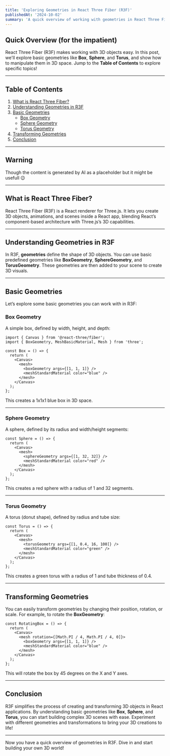 ```yaml
---
title: 'Exploring Geometries in React Three Fiber (R3F)'
publishedAt: '2024-10-02'
summary: 'A quick overview of working with geometries in React Three Fiber (R3F), exploring basic shapes and how to manipulate them in 3D space.'
---
```


## Quick Overview (for the impatient)

React Three Fiber (R3F) makes working with 3D objects easy. In this post, we'll explore basic geometries like **Box**, **Sphere**, and **Torus**, and show how to manipulate them in 3D space. Jump to the **Table of Contents** to explore specific topics!

---

## Table of Contents

1. [What is React Three Fiber?](#what-is-react-three-fiber)
2. [Understanding Geometries in R3F](#understanding-geometries-in-r3f)
3. [Basic Geometries](#basic-geometries)
   - [Box Geometry](#box-geometry)
   - [Sphere Geometry](#sphere-geometry)
   - [Torus Geometry](#torus-geometry)
4. [Transforming Geometries](#transforming-geometries)
5. [Conclusion](#conclusion)

---

## Warning

Though the content is generated by AI as a placeholder but it might be usefull 😉

--- 

## What is React Three Fiber?

React Three Fiber (R3F) is a React renderer for Three.js. It lets you create 3D objects, animations, and scenes inside a React app, blending React’s component-based architecture with Three.js’s 3D capabilities.

---

## Understanding Geometries in R3F

In R3F, **geometries** define the shape of 3D objects. You can use basic predefined geometries like **BoxGeometry**, **SphereGeometry**, and **TorusGeometry**. These geometries are then added to your scene to create 3D visuals.

---

## Basic Geometries

Let’s explore some basic geometries you can work with in R3F:

### Box Geometry

A simple box, defined by width, height, and depth:

```
import { Canvas } from '@react-three/fiber';
import { BoxGeometry, MeshBasicMaterial, Mesh } from 'three';

const Box = () => {
  return (
    <Canvas>
      <mesh>
        <boxGeometry args={[1, 1, 1]} />
        <meshStandardMaterial color="blue" />
      </mesh>
    </Canvas>
  );
};
```

This creates a 1x1x1 blue box in 3D space.

---

### Sphere Geometry

A sphere, defined by its radius and width/height segments:

```
const Sphere = () => {
  return (
    <Canvas>
      <mesh>
        <sphereGeometry args={[1, 32, 32]} />
        <meshStandardMaterial color="red" />
      </mesh>
    </Canvas>
  );
};
```

This creates a red sphere with a radius of 1 and 32 segments.

---

### Torus Geometry

A torus (donut shape), defined by radius and tube size:

```
const Torus = () => {
  return (
    <Canvas>
      <mesh>
        <torusGeometry args={[1, 0.4, 16, 100]} />
        <meshStandardMaterial color="green" />
      </mesh>
    </Canvas>
  );
};
```

This creates a green torus with a radius of 1 and tube thickness of 0.4.

---

## Transforming Geometries

You can easily transform geometries by changing their position, rotation, or scale. For example, to rotate the **BoxGeometry**:

```
const RotatingBox = () => {
  return (
    <Canvas>
      <mesh rotation={[Math.PI / 4, Math.PI / 4, 0]}>
        <boxGeometry args={[1, 1, 1]} />
        <meshStandardMaterial color="blue" />
      </mesh>
    </Canvas>
  );
};
```

This will rotate the box by 45 degrees on the X and Y axes.

---

## Conclusion

R3F simplifies the process of creating and transforming 3D objects in React applications. By understanding basic geometries like **Box**, **Sphere**, and **Torus**, you can start building complex 3D scenes with ease. Experiment with different geometries and transformations to bring your 3D creations to life!

---

Now you have a quick overview of geometries in R3F. Dive in and start building your own 3D world!
